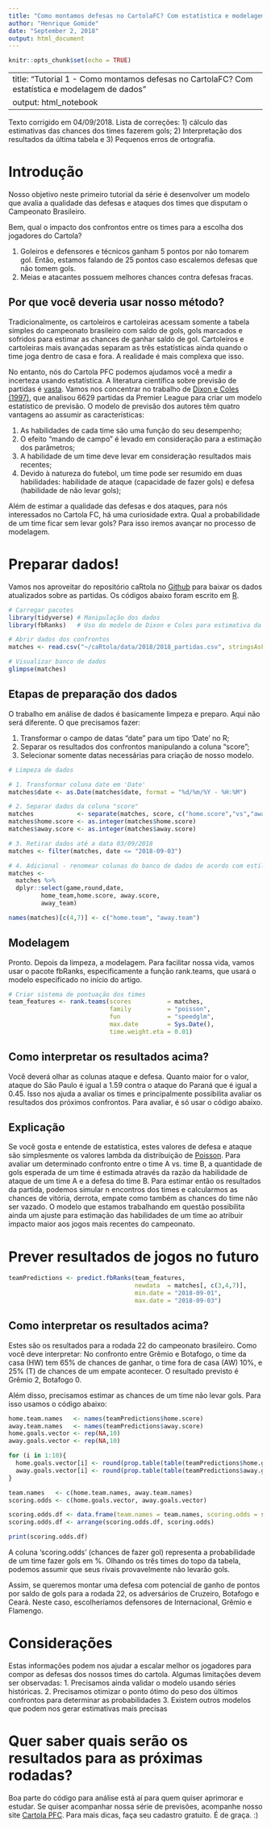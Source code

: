 ```yaml
---
title: "Como montamos defesas no CartolaFC? Com estatística e modelagem de dados"
author: "Henrique Gomide"
date: "September 2, 2018"
output: html_document
---
```


```r
knitr::opts_chunk$set(echo = TRUE)
```

---
title: "Tutorial 1 - Como montamos defesas no CartolaFC? Com estatística e modelagem de dados"
output: html_notebook
---

Texto corrigido em 04/09/2018. Lista de correções: 1) cálculo das estimativas das chances dos times fazerem gols; 2) Interpretação dos resultados da última tabela e 3) Pequenos erros de ortografia.

# Introdução

Nosso objetivo neste primeiro tutorial da série é desenvolver um modelo que avalia a qualidade das defesas e ataques dos times que disputam o Campeonato Brasileiro.

Bem, qual o impacto dos confrontos entre os times para a escolha dos jogadores do Cartola?

1. Goleiros e defensores e técnicos ganham 5 pontos por não tomarem gol. Então, estamos falando de 25 pontos caso escalemos defesas que não tomem gols.
2. Meias e atacantes possuem melhores chances contra defesas fracas.

## Por que você deveria usar nosso método?

Tradicionalmente, os cartoleiros e cartoleiras acessam somente a tabela simples do campeonato brasileiro com saldo de gols, gols marcados e sofridos para estimar as chances de ganhar saldo de gol. Cartoleiros e cartoleiras mais avançadas separam as três estatísticas ainda quando o time joga dentro de casa e fora. A realidade é mais complexa que isso.

No entanto, nós do Cartola PFC podemos ajudamos você a medir a incerteza usando estatística. A literatura científica sobre previsão de partidas é [vasta](https://scholar.google.com.br/scholar?hl=pt-BR&as_sdt=0%2C5&q=soccer+match+prediction&btnG=&oq=soccer+match). Vamos nos concentrar no trabalho de [Dixon e Coles (1997)](https://rss.onlinelibrary.wiley.com/doi/abs/10.1111/1467-9876.00065), que analisou 6629 partidas da Premier League para criar um modelo estatístico de previsão. O modelo de previsão dos autores têm quatro vantagens ao assumir as características:

1. As habilidades de cada time são uma função do seu desempenho;
2. O efeito "mando de campo" é levado em consideração para a estimação dos parâmetros;
3. A habilidade de um time deve levar em consideração resultados mais recentes;
4. Devido à natureza do futebol, um time pode ser resumido em duas habilidades: habilidade de ataque (capacidade de fazer gols) e defesa (habilidade de não levar gols);

Além de estimar a qualidade das defesas e dos ataques, para nós interessados no Cartola FC, há uma curiosidade extra. Qual a probabilidade de um time ficar sem levar gols? Para isso iremos avançar no processo de modelagem.

# Preparar dados!

Vamos nos aproveitar do repositório caRtola no [Github](https://github.com/henriquepgomide/caRtola) para baixar os dados atualizados sobre as partidas. Os códigos abaixo foram escrito em [R](https://www.r-project.org).

```r
# Carregar pacotes
library(tidyverse) # Manipulação dos dados
library(fbRanks)   # Uso do modelo de Dixon e Coles para estimativa da força de um time

# Abrir dados dos confrontos
matches <- read.csv("~/caRtola/data/2018/2018_partidas.csv", stringsAsFactors = FALSE)
```

```r
# Visualizar banco de dados
glimpse(matches)
```

## Etapas de preparação dos dados

O trabalho em análise de dados é basicamente limpeza e preparo. Aqui não será diferente. O que precisamos fazer:

1. Transformar o campo de datas "date" para um tipo 'Date' no R;
2. Separar os resultados dos confrontos manipulando a coluna "score";
3. Selecionar somente datas necessárias para criação de nosso modelo.


```r
# Limpeza de dados

# 1. Transformar coluna date em 'Date'
matches$date <- as.Date(matches$date, format = "%d/%m/%Y - %H:%M")

# 2. Separar dados da coluna "score"
matches            <- separate(matches, score, c("home.score","vs","away.score"), convert = TRUE)
matches$home.score <- as.integer(matches$home.score)
matches$away.score <- as.integer(matches$away.score)

# 3. Retirar dados até a data 03/09/2018
matches <- filter(matches, date <= "2018-09-03")

# 4. Adicional - renomear colunas do banco de dados de acordo com estilo R
matches <- 
  matches %>%
  dplyr::select(game,round,date,
         home_team,home.score, away.score,
         away_team)

names(matches)[c(4,7)] <- c("home.team", "away.team")
```

## Modelagem

Pronto. Depois da limpeza, a modelagem. Para facilitar nossa vida, vamos usar o pacote fbRanks, especificamente a função rank.teams, que usará o modelo especificado no início do artigo.

```r
# Criar sistema de pontuação dos times
team_features <- rank.teams(scores          = matches, 
                            family          = "poisson",
                            fun             = "speedglm",
                            max.date        = Sys.Date(),
                            time.weight.eta = 0.01)
```

## Como interpretar os resultados acima?

Você deverá olhar as colunas ataque e defesa. Quanto maior for o valor, ataque do São Paulo é igual a 1.59 contra o ataque do Paraná que é igual a 0.45. Isso nos ajuda a avaliar os times e principalmente possibilita avaliar os resultados dos próximos confrontos. Para avaliar, é só usar o código abaixo.

## Explicação
Se você gosta e entende de estatística, estes valores de defesa e ataque são simplesmente os valores lambda da distribuição de [Poisson](https://en.wikipedia.org/wiki/Poisson_distribution). Para avaliar um determinado confronto entre o time A vs. time B, a quantidade de gols esperada de um time é estimada através da razão da habilidade de ataque de um time A e a defesa do time B. Para estimar então os resultados da partida, podemos simular n encontros dos times e calcularmos as chances de vitória, derrota, empate como também as chances do time não ser vazado. O modelo que estamos trabalhando em questão possibilita ainda um ajuste para estimação das habilidades de um time ao atribuir impacto maior aos jogos mais recentes do campeonato.

# Prever resultados de jogos no futuro

```r
teamPredictions <- predict.fbRanks(team_features, 
                                   newdata  = matches[, c(3,4,7)],
                                   min.date = "2018-09-01",
                                   max.date = "2018-09-03")
```

## Como interpretar os resultados acima?

Estes são os resultados para a rodada 22 do campeonato brasileiro. Como você deve interpretar: No confronto entre Grêmio e Botafogo, o time da casa (HW) tem 65% de chances de ganhar, o time fora de casa (AW) 10%, e 25% (T) de chances de um empate acontecer. O resultado previsto é Grêmio 2, Botafogo 0.

Além disso, precisamos estimar as chances de um time não levar gols. Para isso usamos o código abaixo:

```r
home.team.names   <- names(teamPredictions$home.score)
away.team.names   <- names(teamPredictions$away.score)
home.goals.vector <- rep(NA,10)
away.goals.vector <- rep(NA,10)

for (i in 1:10){
  home.goals.vector[i] <- round(prop.table(table(teamPredictions$home.goals[i,] > 0))[2],2)
  away.goals.vector[i] <- round(prop.table(table(teamPredictions$away.goals[i,] > 0))[2],2)
}

team.names   <- c(home.team.names, away.team.names)
scoring.odds <- c(home.goals.vector, away.goals.vector)

scoring.odds.df <- data.frame(team.names = team.names, scoring.odds = scoring.odds*100)
scoring.odds.df <- arrange(scoring.odds.df, scoring.odds)

print(scoring.odds.df)
```

A coluna 'scoring.odds' (chances de fazer gol) representa a probabilidade de um time fazer gols em %. Olhando os três times do topo da tabela, podemos assumir que seus rivais provavelmente não levarão gols. 

Assim, se queremos montar uma defesa com potencial de ganho de pontos por saldo de gols para a rodada 22, os adversários de Cruzeiro, Botafogo e Ceará. Neste caso, escolheríamos defensores de Internacional, Grêmio e Flamengo.

# Considerações

Estas informações podem nos ajudar a escalar melhor os jogadores para compor as defesas dos nossos times do cartola. Algumas limitações devem ser observadas:
1. Precisamos ainda validar o modelo usando séries históricas.
2. Precisamos otimizar o ponto ótimo do peso dos últimos confrontos para determinar as probabilidades
3. Existem outros modelos que podem nos gerar estimativas mais precisas

# Quer saber quais serão os resultados para as próximas rodadas?

Boa parte do código para análise está aí para quem quiser aprimorar e estudar. Se quiser acompanhar nossa série de previsões, acompanhe nosso site [Cartola PFC](https://www.cartolapfc.com.br). Para mais dicas, faça seu cadastro gratuito. É de graça. :)

